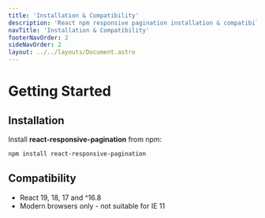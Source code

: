 ```yaml
---
title: 'Installation & Compatibility'
description: 'React npm responsive pagination installation & compatibility'
navTitle: 'Installation & Compatibility'
footerNavOrder: 2
sideNavOrder: 2
layout: ../../layouts/Document.astro
---
```


# Getting Started

## Installation

Install **react-responsive-pagination** from npm:

```bash
npm install react-responsive-pagination
```

## Compatibility

- React 19, 18, 17 and ^16.8
- Modern browsers only - not suitable for IE 11
